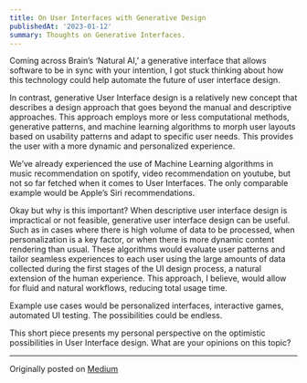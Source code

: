 ```yaml
---
title: On User Interfaces with Generative Design 
publishedAt: '2023-01-12'
summary: Thoughts on Generative Interfaces.
---
```


Coming across Brain’s ‘Natural AI,’ a generative interface that allows software to be in sync with your intention, I got stuck thinking about how this technology could help automate the future of user interface design.

In contrast, generative User Interface design is a relatively new concept that describes a design approach that goes beyond the manual and descriptive approaches. This approach employs more or less computational methods, generative patterns, and machine learning algorithms to morph user layouts based on usability patterns and adapt to specific user needs. This provides the user with a more dynamic and personalized experience.

We’ve already experienced the use of Machine Learning algorithms in music recommendation on spotify, video recommendation on youtube, but not so far fetched when it comes to User Interfaces. The only comparable example would be Apple’s Siri recommendations.

Okay but why is this important? When descriptive user interface design is impractical or not feasible, generative user interface design can be useful. Such as in cases where there is high volume of data to be processed, when personalization is a key factor, or when there is more dynamic content rendering than usual. These algorithms would evaluate user patterns and tailor seamless experiences to each user using the large amounts of data collected during the first stages of the UI design process, a natural extension of the human experience. This approach, I believe, would allow for fluid and natural workflows, reducing total usage time.

Example use cases would be personalized interfaces, interactive games, automated UI testing. The possibilities could be endless.

This short piece presents my personal perspective on the optimistic possibilities in User Interface design. What are your opinions on this topic?

---
Originally posted on [Medium](https://medium.com/@kelvinyelyen/revolutionizing-user-interfaces-with-generative-design-98e637218adb)